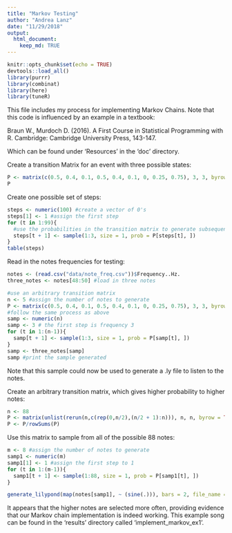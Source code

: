 ```yaml
---
title: "Markov Testing"
author: "Andrea Lanz"
date: "11/29/2018"
output: 
  html_document:
    keep_md: TRUE
---
```


```r
knitr::opts_chunk$set(echo = TRUE)
devtools::load_all()
library(purrr)
library(combinat)
library(here)
library(tuneR)
```

This file includes my process for implementing Markov Chains. Note that this code is influenced by an example in a textbook:

Braun W., Murdoch D. (2016). A First Course in Statistical Programming with R. Cambridge: Cambridge University Press, 143-147.

Which can be found under 'Resources' in the 'doc' directory.

Create a transition Matrix for an event with three possible states:
```r
P <- matrix(c(0.5, 0.4, 0.1, 0.5, 0.4, 0.1, 0, 0.25, 0.75), 3, 3, byrow = TRUE)
P
```

Create one possible set of steps:
```r
steps <- numeric(100) #create a vector of 0's
steps[1] <- 1 #assign the first step
for (t in 1:99){
  #use the probabilities in the transition matrix to generate subsequent steps
  steps[t + 1] <- sample(1:3, size = 1, prob = P[steps[t], ])
}
table(steps)
```

Read in the notes frequencies for testing:
```r
notes <- (read.csv("data/note_freq.csv"))$Frequency..Hz.
three_notes <- notes[48:50] #load in three notes
```

```r
#use an arbitrary transition matrix
n <- 5 #assign the number of notes to generate
P <- matrix(c(0.5, 0.4, 0.1, 0.5, 0.4, 0.1, 0, 0.25, 0.75), 3, 3, byrow = TRUE)
#follow the same process as above
samp <- numeric(n)
samp <- 3 # the first step is frequency 3
for (t in 1:(n-1)){
  samp[t + 1] <- sample(1:3, size = 1, prob = P[samp[t], ])
}
samp <- three_notes[samp]
samp #print the sample generated
```

Note that this sample could now be used to generate a .ly file to listen to the notes.

Create an arbitrary transition matrix, which gives higher probability to higher notes:
```r
n <- 88
P <- matrix(unlist(rerun(n,c(rep(0,n/2),(n/2 + 1):n))), n, n, byrow = TRUE)
P <- P/rowSums(P)
```

Use this matrix to sample from all of the possible 88 notes:
```r
m <- 8 #assign the number of notes to generate
samp1 <- numeric(m)
samp1[1] <- 1 #assign the first step to 1
for (t in 1:(m-1)){
  samp1[t + 1] <- sample(1:88, size = 1, prob = P[samp1[t], ])
}

generate_lilypond(map(notes[samp1], ~ (sine(.))), bars = 2, file_name = here("results", "implement_markov_ex1")) #generate a .ly file for the sampled notes
```

It appears that the higher notes are selected more often, providing evidence that our Markov chain implementation is indeed working. This example song can be found in the 'results' directory called 'implement_markov_ex1'.

